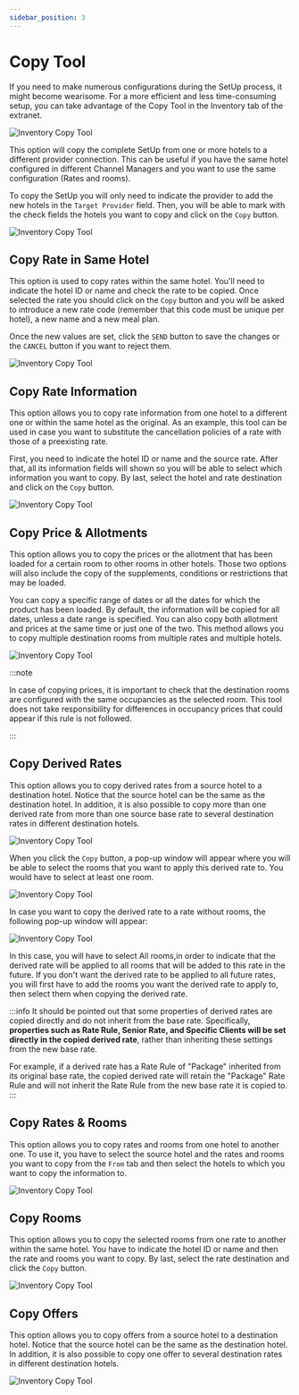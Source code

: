 ```yaml
---
sidebar_position: 3
---
```


# Copy Tool

If you need to make numerous configurations during the SetUp process, it might become wearisome. For a more efficient and less time-consuming setup, you can take advantage of the Copy Tool in the Inventory tab of the extranet.

![Inventory Copy Tool](https://storage.travelgate.com/docs/inventory_copy-tool1.png)

This option will copy the complete SetUp from one or more hotels to a different provider connection. This can be useful if you have the same hotel configured in different Channel Managers and you want to use the same configuration (Rates and rooms).

To copy the SetUp you will only need to indicate the provider to add the new hotels in the `Target Provider` field. Then, you will be able to mark with the check fields the hotels you want to copy and click on the `Copy` button.

![Inventory Copy Tool](https://storage.travelgate.com/docs/inventory_copy-tool2.png)

## Copy Rate in Same Hotel

This option is used to copy rates within the same hotel. You'll need to indicate the hotel ID or name and check the rate to be copied. Once selected the rate you should click on the `Copy` button and  you will be asked to introduce a new rate code (remember that this code must be unique per hotel), a new name and a new meal plan.

Once the new values are set, click the `SEND` button to save the changes or the `CANCEL` button if you want to reject them.

![Inventory Copy Tool](https://storage.travelgate.com/docs/inventory_copy-tool3.png)

## Copy Rate Information

This option allows you to copy rate information from one hotel to a different one or within the same hotel as the original. As an example, this tool can be used in case you want to substitute the cancellation policies of a rate with those of a preexisting rate.

First, you need to indicate the hotel ID or name and the source rate. After that, all its information fields will shown so you will be able to select which information you want to copy. By last, select the hotel and rate destination and click on the `Copy` button.

![Inventory Copy Tool](https://storage.travelgate.com/docs/inventory_copy-tool4.png)

## Copy Price & Allotments

This option allows you to copy the prices or the allotment that has been loaded for a certain room to other rooms in other hotels. Those two options will also include the copy of the supplements, conditions or restrictions that may be
loaded.

You can copy a specific range of dates or all the dates for which the product has been loaded. By default, the information will be copied for all dates, unless a date range is specified. You can also copy both allotment and prices at the same time or just one of the two. This method allows you to copy multiple destination rooms from multiple rates and multiple hotels.

![Inventory Copy Tool](https://storage.travelgate.com/docs/inventory_copy-tool5.png)

:::note

In case of copying prices, it is important to check that the destination rooms are configured with the same occupancies as the selected room. This tool does not take responsibility for differences in occupancy prices that could appear if this rule is not followed.

:::

## Copy Derived Rates

This option allows you to copy derived rates from a source hotel to a destination hotel. Notice that the source hotel can be the same as the destination hotel. In addition, it is also possible to copy more than one derived rate from more than one source base rate to several destination rates in different destination hotels.

![Inventory Copy Tool](https://storage.travelgate.com/docs/inventory_copy-tool6.png)

When you click the `Copy` button, a pop-up window will appear where you will be able to select the rooms that you want to apply this derived rate to. You would have to select at least one room.

![Inventory Copy Tool](https://storage.travelgate.com/docs/inventory_copy-tool7.png)

In case you want to copy the derived rate to a rate without rooms, the following pop-up window will appear:

![Inventory Copy Tool](https://storage.travelgate.com/docs/inventory_copy-tool8.png)

In this case, you will have to select All rooms,in order to indicate that the derived rate will be applied to all rooms that will be added to this rate in the future. If you don't want the derived rate to be applied to all future rates, you will first have to add the rooms you want the derived rate to apply to, then select them when copying the derived rate.

:::info
It should be pointed out that some properties of derived rates are copied directly and do not inherit from the base rate. Specifically, **properties such as Rate Rule, Senior Rate, and Specific Clients will be set directly in the copied derived rate**, rather than inheriting these settings from the new base rate.

For example, if a derived rate has a Rate Rule of "Package" inherited from its original base rate, the copied derived rate will retain the "Package" Rate Rule and will not inherit the Rate Rule from the new base rate it is copied to.
:::

## Copy Rates & Rooms

This option allows you to copy rates and rooms from one hotel to another one. To use it, you have to select the source hotel and the rates and rooms you want to copy from the `From` tab and then select the hotels to which you want to copy the information to.

![Inventory Copy Tool](https://storage.travelgate.com/docs/inventory_copy-tool9.png)

## Copy Rooms

This option allows you to copy the selected rooms from one rate to another within the same hotel. You have to indicate the hotel ID or name and then the rate and rooms you want to copy. By last, select the rate destination and click the `Copy` button.

![Inventory Copy Tool](https://storage.travelgate.com/docs/inventory_copy-tool10.png)

## Copy Offers

This option allows you to copy offers from a source hotel to a destination hotel. Notice that the source hotel can be the same as the destination hotel. In addition, it is also possible to copy one offer to several destination rates in different destination hotels.

![Inventory Copy Tool](https://storage.travelgate.com/docs/inventory_copy-tool11.png)
